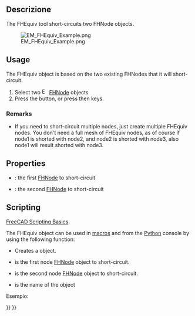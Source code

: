<languages/>

{{Docnav
|[[EM_FHPlaneAddRemoveNodeHole|FHPlaneAddRemoveNodeHole]]
|[[EM_FHPort|FHPort]]
|[[EM_Workbench|EM]]
|IconL=EM_FHPlaneAddRemoveNodeHole.svg
|IconR=EM_FHPort.svg
|IconC=EMWorkbench.svg
}}

<div class="mw-translate-fuzzy">
{{GuiCommand/it
|Name=EM FHEquiv
|Name/it=EM FHEquiv
|MenuLocation=EM → FHEquiv
|Workbenches=[[EM Workbench/it|EM]] (add-on)
|Shortcut={{KEY|E}} {{KEY|E}}
|SeeAlso=[[EM_FHNode/it|EM FHNode]], [[EM_FHSegment/it|EM FHSegment]], [[EM_FHPath/it|EM FHPath]], [[EM_FHPlane/it|EM FHPlane]], [[EM_FHPort/it|EM FHPort]],
|Version=0.17
}}
</div>

<span id="Description"></span>
==Descrizione==

The FHEquiv tool short-circuits two FHNode objects.

[[Image:EM_FHEquiv_Example.png]]

{{Caption|FastHenry FHEquiv}}

==Usage==

The FHEquiv object is based on the two existing FHNodes that it will short-circuit.

# Select two [[Image:EM_FHNode.svg|16px]] [[EM_FHNode|FHNode]] objects
# Press the {{Button|[[Image:EM_FHEquiv.svg|16px]] [[EM_FHEquiv|EM FHEquiv]]}} button, or press {{KEY|E}} then {{KEY|E}} keys.

===Remarks===

* If you need to short-circuit multiple nodes, just create multiple FHEquiv nodes. You don't need a full mesh of FHEquiv nodes, as of course if node1 is shorted with node2, and node2 is shorted with node3, also node1 will result shorted with node3.

==Properties==

* {{PropertyData|Node1}}: the first [[EM_FHNode|FHNode]] to short-circuit
* {{PropertyData|Node2}}: the second [[EM_FHNode|FHNode]] to short-circuit

==Scripting==

{{Emphasis|See also:}} [[FreeCAD_Scripting_Basics|FreeCAD Scripting Basics]].

The FHEquiv object can be used in [[Macros|macros]] and from the [[Python|Python]] console by using the following function:

{{Code|code=
equiv = makeFHEquiv(node1=None,node2=None,name='FHEquiv')
}}

* Creates a {{incode|FHEquiv}} object.
* {{incode|node1}} is the first node [[EM_FHNode|FHNode]] object to short-circuit.
* {{incode|node2}} is the second node [[EM_FHNode|FHNode]] object to short-circuit.
* {{incode|name}} is the name of the object

Esempio:

{{Code|code=
import FreeCAD, EM

fhnode1 = EM.makeFHNode(X=1.0,Y=0,Z=0)
fhnode2 = EM.makeFHNode(X=0,Y=1.0,Z=0)

fhequiv = EM.makeFHEquiv(fhnode1, fhnode2)
}}


{{Docnav
|[[EM_FHPlaneAddRemoveNodeHole|FHPlaneAddRemoveNodeHole]]
|[[EM_FHPort|FHPort]]
|[[EM_Workbench|EM]]
|IconL=EM_FHPlaneAddRemoveNodeHole.svg
|IconR=EM_FHPort.svg
|IconC=EMWorkbench.svg
}}

{{EM Tools navi{{#translation:}}}}
{{Userdocnavi{{#translation:}}}}
